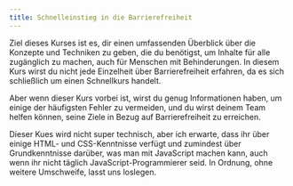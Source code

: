 ```yaml
---
title: Schnelleinstieg in die Barrierefreiheit
---
```


Ziel dieses Kurses ist es, dir einen umfassenden Überblick über die Konzepte und Techniken zu geben, die du benötigst, um
Inhalte für alle zugänglich zu machen, auch für Menschen mit Behinderungen. In diesem Kurs wirst du nicht jede Einzelheit
über Barrierefreiheit erfahren, da es sich schließlich um einen Schnellkurs handelt.

Aber wenn dieser Kurs vorbei ist, wirst du genug Informationen haben, um einige der häufigsten Fehler zu vermeiden, und
du wirst deinem Team helfen können, seine Ziele in Bezug auf Barrierefreiheit zu erreichen.

Dieser Kues wird nicht super technisch, aber ich erwarte, dass ihr über einige HTML- und CSS-Kenntnisse verfügt und
zumindest über Grundkenntnisse darüber, was man mit JavaScript machen kann, auch wenn ihr nicht täglich JavaScript-Programmierer
seid. In Ordnung, ohne weitere Umschweife, lasst uns loslegen.
